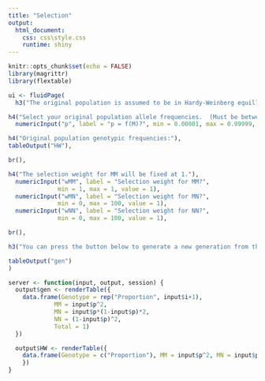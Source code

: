 ```yaml
---
title: "Selection"
output: 
  html_document:
    css: css\style.css
    runtime: shiny
---
```


```r
knitr::opts_chunk$set(echo = FALSE)
library(magrittr)
library(flextable)
```



```r

ui <- fluidPage(
  h3("The original population is assumed to be in Hardy-Weinberg equillibrium."),

h4("Select your original population allele frequencies.  (Must be between 0 and 1.)"),
  numericInput("p", label = "p = f(M)?", min = 0.00001, max = 0.99999, value = 0.5),

h4("Original population genotypic frequencies:"),
tableOutput("HW"),

br(),

h4("The selection weight for MM will be fixed at 1."),
  numericInput("wMM", label = "Selection weight for MM?",
              min = 1, max = 1, value = 1),
  numericInput("wMN", label = "Selection weight for MN?",
              min = 0, max = 100, value = 1),
  numericInput("wNN", label = "Selection weight for NN?",
              min = 0, max = 100, value = 1),

br(),

h3("You can press the button below to generate a new generation from this population with your given selection weights."),

tableOutput("gen")
)

server <- function(input, output, session) {
  output$gen <- renderTable({
    data.frame(Genotype = rep("Proportion", input$i+1), 
             MM = input$p^2, 
             MN = input$p*(1-input$p)*2, 
             NN = (1-input$p)^2, 
             Total = 1)
  })

  output$HW <- renderTable({
    data.frame(Genotype = c("Proportion"), MM = input$p^2, MN = input$p*(1-input$p)*2, NN = (1-input$p)^2, Total = 1)
    })
}
  
```